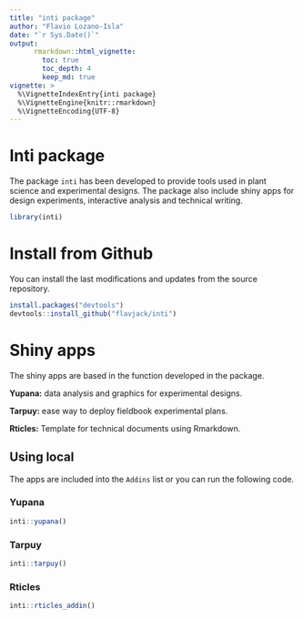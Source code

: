 ```yaml
---
title: "inti package"
author: "Flavio Lozano-Isla"
date: "`r Sys.Date()`"
output: 
      rmarkdown::html_vignette:
        toc: true
        toc_depth: 4
        keep_md: true
vignette: >
  %\VignetteIndexEntry{inti package}
  %\VignetteEngine{knitr::rmarkdown}
  %\VignetteEncoding{UTF-8}
---
```


# Inti package

The package `inti` has been developed to provide tools used in plant science and experimental designs. The package also include shiny apps for design experiments, interactive analysis and technical writing.

```r
library(inti)
```

# Install from Github

You can install the last modifications and updates from the source repository.

```r
install.packages("devtools")
devtools::install_github("flavjack/inti")
```

# Shiny apps

The shiny apps are based in the function developed in the package. 

**Yupana:** data analysis and graphics for experimental designs.

**Tarpuy:** ease way to deploy fieldbook experimental plans.

**Rticles:** Template for technical documents using Rmarkdown.

## Using local 

The apps are included into the `Addins` list or you can run the following code.

### Yupana

```r
inti::yupana()
```
### Tarpuy

```r
inti::tarpuy()
```

### Rticles

```r
inti::rticles_addin()
```
